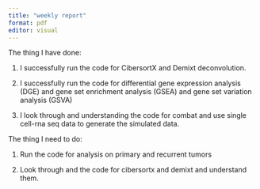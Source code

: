 ```yaml
---
title: "weekly report"
format: pdf
editor: visual
---
```


The thing I have done:

1. I successfully run the code for CibersortX and Demixt deconvolution.

2. I successfully run the code for differential gene expression analysis (DGE) and gene set enrichment analysis (GSEA) and gene set variation analysis (GSVA)

3. I look through and understanding the code for combat and use single cell-rna seq data to generate the simulated data.

The thing I need to do:

1. Run the code for analysis on primary and recurrent tumors

2. Look through and the code for cibersortx and demixt and understand them.



